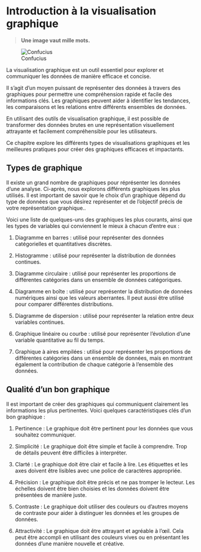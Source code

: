 # Introduction à la visualisation graphique

> **Une image vaut mille mots.**

![Confucius](images/confucius.PNG){fig-align="center"}

La visualisation graphique est un outil essentiel pour explorer et communiquer les données de manière efficace et concise.

Il s'agit d'un moyen puissant de représenter des données à travers des graphiques pour permettre une compréhension rapide et facile des informations clés. Les graphiques peuvent aider à identifier les tendances, les comparaisons et les relations entre différents ensembles de données.

En utilisant des outils de visualisation graphique, il est possible de transformer des données brutes en une représentation visuellement attrayante et facilement compréhensible pour les utilisateurs.

Ce chapitre explore les différents types de visualisations graphiques et les meilleures pratiques pour créer des graphiques efficaces et impactants.

## Types de graphique

Il existe un grand nombre de graphiques pour réprésenter les données d'une analyse. Ci-après, nous explorons différents graphiques les plus utilisés. Il est important de savoir que le choix d'un graphique dépend du type de données que vous désirez représenter et de l'objectif précis de votre représentation graphique..

Voici une liste de quelques-uns des graphiques les plus courants, ainsi que les types de variables qui conviennent le mieux à chacun d'entre eux :

1.  Diagramme en barres : utilisé pour représenter des données catégorielles et quantitatives discrètes.

2.  Histogramme : utilisé pour représenter la distribution de données continues.

3.  Diagramme circulaire : utilisé pour représenter les proportions de différentes catégories dans un ensemble de données catégoriques.

4.  Diagramme en boîte : utilisé pour représenter la distribution de données numériques ainsi que les valeurs aberrantes. Il peut aussi être utilisé pour comparer différentes distributions.

5.  Diagramme de dispersion : utilisé pour représenter la relation entre deux variables continues.

6. Graphique linéaire ou courbe : utilisé pour représenter l'évolution d'une variable quantitative au fil du temps.

6.  Graphique à aires empilées : utilisé pour représenter les proportions de différentes catégories dans un ensemble de données, mais en montrant également la contribution de chaque catégorie à l'ensemble des données.

## Qualité d'un bon graphique

Il est important de créer des graphiques qui communiquent clairement les informations les plus pertinentes. Voici quelques caractéristiques clés d'un bon graphique :

1.  Pertinence : Le graphique doit être pertinent pour les données que vous souhaitez communiquer.

2.  Simplicité : Le graphique doit être simple et facile à comprendre. Trop de détails peuvent être difficiles à interpréter.

3.  Clarté : Le graphique doit être clair et facile à lire. Les étiquettes et les axes doivent être lisibles avec une police de caractères appropriée.

4.  Précision : Le graphique doit être précis et ne pas tromper le lecteur. Les échelles doivent être bien choisies et les données doivent être présentées de manière juste.

5.  Contraste : Le graphique doit utiliser des couleurs ou d'autres moyens de contraste pour aider à distinguer les données et les groupes de données.

6.  Attractivité : Le graphique doit être attrayant et agréable à l'œil. Cela peut être accompli en utilisant des couleurs vives ou en présentant les données d'une manière nouvelle et créative.
